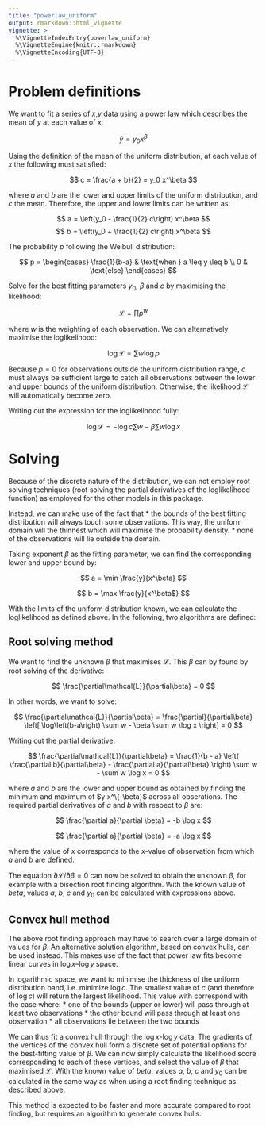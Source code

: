 ```yaml
---
title: "powerlaw_uniform"
output: rmarkdown::html_vignette
vignette: >
  %\VignetteIndexEntry{powerlaw_uniform}
  %\VignetteEngine{knitr::rmarkdown}
  %\VignetteEncoding{UTF-8}
---
```



# Problem definitions

We want to fit a series of $x$,$y$ data using a power law which describes the mean of $y$ at each value of $x$:

$$
\bar{y} = y_0 x^\beta
$$

Using the definition of the mean of the uniform distribution, at each value of $x$ the following must satisfied:

$$
c = \frac{a + b}{2} = y_0 x^\beta
$$

where $a$ and $b$ are the lower and upper limits of the uniform distribution, and $c$ the mean. Therefore, the upper and lower limits can be written as:

$$
a = \left(y_0 - \frac{1}{2} c\right) x^\beta
$$
$$
b = \left(y_0 + \frac{1}{2} c\right) x^\beta
$$


The probability $p$ following the Weibull distribution:

$$ 
p = \begin{cases}
  \frac{1}{b-a} 
  & \text{when } a \leq y \leq b \\
  0 
  & \text{else}
  \end{cases}
$$

Solve for the best fitting parameters $y_0$, $\beta$ and $c$ by maximising the likelihood:

$$
\mathcal{L} = \prod p^w
$$

where $w$ is the weighting of each observation. We can alternatively maximise the loglikelihood:

$$
\log\mathcal{L} = \sum w \log p
$$

Because $p=0$ for observations outside the uniform distribution range, $c$ must always be sufficient large to catch all observations between the lower and upper bounds of the uniform distribution. Otherwise, the likelihood $\mathcal{L}$ will automatically become zero.

Writing out the expression for the loglikelihood fully:

$$
\log\mathcal{L} = 
-\log c \sum w - \beta \sum w \log x
$$


# Solving

Because of the discrete nature of the distribution, we can not employ root solving techniques (root solving the partial derivatives of the loglikelihood function) as employed for the other models in this package. 

Instead, we can make use of the fact that
* the bounds of the best fitting distribution will always touch some observations. This way, the uniform domain will the thinnest which will maximise the probability density.
* none of the observations will lie outside the domain.

Taking exponent $\beta$ as the fitting parameter, we can find the corresponding lower and upper bound by:

$$ 
a = \min \frac{y}{x^\beta}
$$

$$
b = \max \frac{y}{x^\beta$}
$$

With the limits of the uniform distribution known, we can calculate the loglikelihood as defined above. In the following, two algorithms are defined:

## Root solving method

We want to find the unknown $\beta$ that maximises $\mathcal{L}$. This $\beta$ can by found by root solving of the derivative:

$$
\frac{\partial\mathcal{L}}{\partial\beta} = 0
$$

In other words, we want to solve:

$$
\frac{\partial\mathcal{L}}{\partial\beta} = \frac{\partial}{\partial\beta} 
\left[ \log\left(b-a\right) \sum w - \beta \sum w \log x \right] 
= 0
$$

Writing out the partial derivative:

$$
\frac{\partial\mathcal{L}}{\partial\beta} = 
\frac{1}{b - a}
\left( \frac{\partial b}{\partial\beta} - \frac{\partial a}{\partial\beta} \right)
\sum w
- \sum w \log x
= 0
$$

where $a$ and $b$ are the lower and upper bound as obtained by finding the minimum and maximum of $y x^\{-\beta}$ across all obserations. The required partial derivatives of $a$ and $b$ with respect to $\beta$ are:

$$
\frac{\partial a}{\partial \beta} = -b \log x
$$

$$
\frac{\partial a}{\partial \beta} = -a \log x
$$

where the value of $x$ corresponds to the $x$-value of observation from which  $a$ and $b$ are defined.

The equation  $\partial\mathcal{L}/\partial\beta=0$ can now be solved to obtain the unknown $\beta$, for example with a bisection root finding algorithm. With the known value of $beta$, values $a$, $b$, $c$ and $y_0$ can be calculated with expressions above.


## Convex hull method

The above root finding approach may have to search over a large domain of values for $\beta$. An alternative solution algorithm, based on convex hulls, can be used instead. This makes use of the fact that power law fits become linear curves in $\log x$--$\log y$ space.

In logarithmic space, we want to minimise the thickness of the uniform distribution band, i.e. minimize $\log c$. The smallest value of $c$ (and therefore of $\log c$) will return the largest likelihood. This value with correspond with the case where:
* one of the bounds (upper or lower) will pass through at least two observations
* the other bound will pass through at least one observation
* all observations lie between the two bounds

We can thus fit a convex hull through the $\log x$-$\log y$ data. The gradients of the vertices of the convex hull form a discrete set of potential options for the best-fitting value of $\beta$. We can now simply calculate the likelihood score corresponding to each of these vertices, and select the value of $\beta$ that maximised $\mathcal{L}$. With the known value of $beta$, values $a$, $b$, $c$ and $y_0$ can be calculated in the same way as when using a root finding technique as described above.

This method is expected to be faster and more accurate compared to root finding, but requires an algorithm to generate convex hulls.
